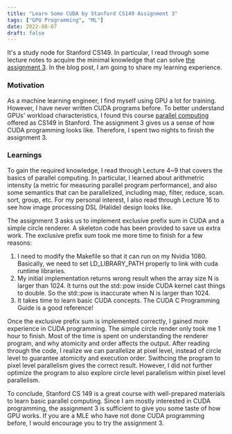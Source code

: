 ```yaml
---
title: "Learn Some CUDA by Stanford CS149 Assignment 3"
tags: ["GPU Programming", "ML"]
date: 2022-08-07
draft: false
---
```


It's a study node for Stanford CS149. In particular, I read through some lecture notes to acquire the minimal knowledge that can solve [the assignment 3](https://github.com/stanford-cs149/asst3). In the blog post, I am going to share my learning experience.

### Motivation

As a machine learning engineer, I find myself using GPU a lot for training. However, I have never written CUDA programs before. To better understand GPUs' workload characteristics, I found this course [parallel computing](https://gfxcourses.stanford.edu/cs149/fall21/lecture/) offered as CS149 in Stanford. The assignment 3 gives us a sense of how CUDA programming looks like. Therefore, I spent two nights to finish the assignment 3.

### Learnings

To gain the required knowledge, I read through Lecture 4~9 that covers the basics of parallel computing. In particular, I learned about arithmetric intensity (a metric for measuring parallel program performance), and also some semantics that can be parallelized, including map, filter, reduce, scan. sort, group, etc. For my personal interest, I also read through Lecture 16 to see how image processing DSL (Halide) design looks like.

The assignment 3 asks us to implement exclusive prefix sum in CUDA and a simple circle renderer. A skeleton code has been provided to save us extra work. The exclusive prefix sum took me more time to finish for a few reasons:

1. I need to modify the Makefile so that it can run on my Nvidia 1080. Basically, we need to set LD_LIBRARY_PATH properly to link with cuda runtime libraries.
2. My initial implementation returns wrong result when the array size N is larger than 1024. It turns out the std::pow inside CUDA kernel cast things to double. So the std::pow is inaccurate when N is larger than 1024.
3. It takes time to learn basic CUDA concepts. The CUDA C Programming Guide is a good reference!

Once the exclusive prefix sum is implemented correctly, I gained more experience in CUDA programming. The simple circle render only took me 1 hour to finish. Most of the time is spent on understanding the renderer program, and why atomicity and order affects the output. After reading through the code, I realize we can parallelize at pixel level, instead of circle level to guarantee atomicity and execution order. Swithcing the program to pixel level parallelism gives the correct result. However, I did not further optimize the program to also explore circle level parallelism within pixel level parallelism.

To conclude, Stanford CS 149 is a great course with well-prepared materials to learn basic parallel computing. Since I am mostly interested in CUDA programming, the assignment 3 is sufficient to give you some taste of how GPU works. If you are a MLE who have not done CUDA programming before, I would encourage you to try the assignment 3.
